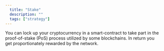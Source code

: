 ```yaml
---
  title: "Stake"
  description: ""
  tags: ["strategy"]
---
```


You can lock up your cryptocurrency in a smart-contract to take part in the proof-of-stake (PoS) process utilized by some blockchains. In return you get proportionately rewarded by the network.
